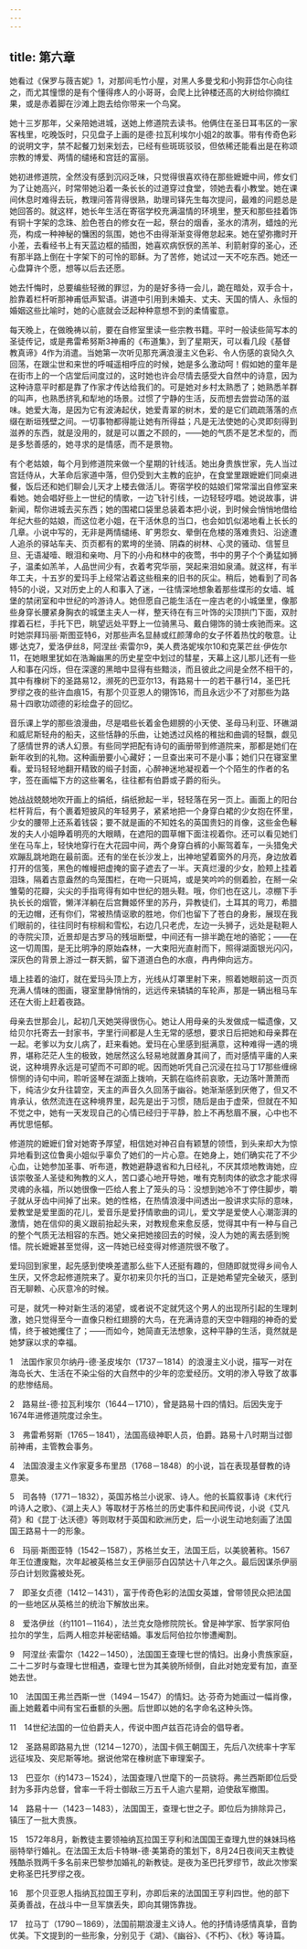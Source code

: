```yaml
---
---
---
```

title: 第六章
---




她看过《保罗与薇吉妮》1，对那间毛竹小屋，对黑人多曼戈和小狗菲岱尔心向往之，而尤其憧憬的是有个懂得疼人的小哥哥，会爬上比钟楼还高的大树给你摘红果，或是赤着脚在沙滩上跑去给你带来一个鸟窝。

她十三岁那年，父亲陪她进城，送她上修道院去读书。他俩住在圣日耳韦区的一家客栈里，吃晚饭时，只见盘子上画的是德·拉瓦利埃尔小姐2的故事。带有传奇色彩的说明文字，禁不起餐刀划来划去，已经有些斑斑驳驳，但依稀还能看出是在称颂宗教的博爱、两情的缱绻和宫廷的富丽。

她初进修道院，全然没有感到沉闷乏味，只觉得很喜欢待在那些嬷嬷中间，修女们为了让她高兴，时常带她沿着一条长长的过道穿过食堂，领她去看小教堂。她在课间休息时难得去玩，教理问答背得很熟，助理司铎先生每次提问，最难的问题总是她回答的。就这样，她长年生活在寄宿学校充满温情的环境里，整天和那些挂着饰有铜十字架的念珠、脸色苍白的修女在一起，祭台的烟香，圣水的清冽，蜡烛的光亮，构成一种神秘的慵困的氛围，她也不由得渐渐变得倦怠起来。她在望弥撒时开小差，去看经书上有天蓝边框的插图，她喜欢病恹恹的羔羊、利箭射穿的圣心，还有那半路上倒在十字架下的可怜的耶稣。为了苦修，她试过一天不吃东西。她还一心盘算许个愿，想等以后去还愿。

她去忏悔时，总要编些轻微的罪愆，为的是好多待一会儿，跪在暗处，双手合十，脸靠着栏杆听那神甫低声絮语。讲道中引用到未婚夫、丈夫、天国的情人、永恒的婚姻这些比喻时，她的心底就会泛起种种意想不到的柔情蜜意。

每天晚上，在做晚祷以前，要在自修室里读一些宗教书籍。平时一般读些简写本的圣徒传记，或是弗雷希努斯3神甫的《布道集》，到了星期天，可以看几段《基督教真谛》4作为消遣。当她第一次听见那充满浪漫主义色彩、令人伤感的哀恸久久回荡，在跟尘世和来世的呼喊遥相呼应的时候，她是多么激动呵！假如她的童年是在街市上的一个店堂后间度过的，这时她也许会尽情去感受大自然中的诗意，因为这种诗意平时都是靠了作家才传达给我们的。可是她对乡村太熟悉了；她熟悉羊群的叫声，也熟悉挤乳和犁地的场景。过惯了宁静的生活，反而想去尝尝动荡的滋味。她爱大海，是因为它有波涛起伏，她爱青翠的树木，爱的是它们疏疏落落的点缀在断垣残壁之间。一切事物都得能让她有所得益；凡是无法使她的心灵即刻得到滋养的东西，就是没用的，就是可以置之不顾的，——她的气质不是艺术型的，而是多愁善感的，她寻求的是情感，而不是景物。

有个老姑娘，每个月到修道院来做一个星期的针线活。她出身贵族世家，先人当过宫廷侍从，大革命后家道中落，但仍受到大主教的庇护，在食堂里跟嬷嬷们同桌进餐，饭后还和她们聊会儿天才上楼去做活儿。寄宿学校的姑娘们常常溜出自修室来看她。她会唱好些上一世纪的情歌，一边飞针引线，一边轻轻哼唱。她说故事，讲新闻，帮你进城去买东西；她的围裙口袋里总装着本把小说，到时候会悄悄地借给年纪大些的姑娘，而这位老小姐，在干活休息的当口，也会如饥似渴地看上长长的几章。小说中写的，无非是两情缱绻、旷男怨女、晕倒在危楼的落难贵妇、沿途遭人追杀的驿站车夫、页页都有的累垮的坐骑、阴森的树林、心灵的骚动、信誓旦旦、无语凝噎、眼泪和亲吻、月下的小舟和林中的夜莺，书中的男子个个勇猛如狮子，温柔如羔羊，人品世间少有，衣着考究华丽，哭起来泪如泉涌。就这样，有半年工夫，十五岁的爱玛手上经常沾着这些租来的旧书的灰尘。稍后，她看到了司各特5的小说，又对历史上的人和事入了迷，一往情深地想象着那些堞形的女墙、城堡的禁闭室和中世纪的吟游诗人。她但愿自己能生活在一座古老的小城堡里，像那些身穿长腰紧身胸衣的城堡主夫人一样，整天待在有三叶饰的尖顶拱门下面，双肘撑着石栏，手托下巴，眺望远处平野上一位骑黑马、戴白翎饰的骑士疾驰而来。这时她崇拜玛丽·斯图亚特6，对那些声名显赫或红颜薄命的女子怀着热忱的敬意。让娜·达克7，爱洛伊丝8，阿涅丝·索雷尔9，美人费洛妮埃尔10和克莱芒丝·伊佐尔11，在她眼里犹如在浩瀚幽黑的历史星空中划过的彗星，天幕上这儿那儿还有一些人和事在闪烁，但在深邃的黑暗中显得有些黯淡，而且彼此之间是全然不相干的，其中有橡树下的圣路易12，濒死的巴亚尔13，有路易十一的若干暴行14，圣巴托罗缪之夜的些许血痕15，有那个贝亚恩人的翎饰16，而且永远少不了对那些为路易十四歌功颂德的彩绘盘子的回忆。

音乐课上学的那些浪漫曲，尽是唱些长着金色翅膀的小天使、圣母马利亚、环礁湖和威尼斯轻舟的船夫，这些恬静的乐曲，让她透过风格的稚拙和曲调的轻飘，觑见了感情世界的诱人幻景。有些同学把配有诗句的画册带到修道院来，那都是她们在新年收到的礼物。这种画册要小心藏好；一旦查出来可不是小事；她们只在寝室里看。爱玛轻轻地翻开精致的缎子封面，心醉神迷地凝视着一个个陌生的作者的名字，签在画幅下方的这些署名，往往都有伯爵或子爵的衔头。

她战战兢兢地吹开画上的绢纸，绢纸掀起一半，轻轻落在另一页上。画面上的阳台栏杆背后，有个裹着短披风的年轻男子，紧紧地把一个身穿白裙的少女抱在怀里，少女的腰带上还系着钱袋；要不就是画的不知姓名的英国贵妇的肖像，这些金色鬈发的夫人小姐睁着明亮的大眼睛，在遮阳的圆草帽下面注视着你。还可以看见她们坐在马车上，轻快地穿行在大花园中间，两个身穿白裤的小厮驾着车，一头猎兔犬欢蹦乱跳地跑在最前面。还有的坐在长沙发上，出神地望着窗外的月亮，身边放着打开的信笺，黑色的帷幔把虚掩的窗子遮去了一半。天真烂漫的少女，脸颊上挂着泪珠，隔着古意盎然的鸟笼围栏，在吻一只斑鸠，或是笑吟吟的侧着脸，在掰一朵雏菊的花瓣，尖尖的手指弯得有如中世纪的翘头鞋。哦，你们也在这儿，凉棚下手执长长的烟管，懒洋洋躺在后宫舞姬怀里的苏丹，异教徒们，土耳其的弯刀，希腊的无边帽，还有你们，常被热情讴歌的胜地，你们也留下了苍白的身影，展现在我们眼前的，往往同时有棕榈和雪松，右边几只老虎，左边一头狮子，远处是鞑靼人的寺院尖顶，近景却是古罗马的残垣断壁，中间还有一排半跪在地的骆驼；——在这一切周围，是无比明净的原始森林，一大束阳光直射而下，照得湖面银光闪闪，深灰色的背景上游过一群天鹅，留下道道白色的水痕，冉冉伸向远方。

墙上挂着的油灯，就在爱玛头顶上方，光线从灯罩里射下来，照着她眼前这一页页充满人情味的图画，寝室里静悄悄的，远远传来辚辚的车轮声，那是一辆出租马车还在大街上赶着夜路。

母亲去世那会儿，起初几天她哭得很伤心。她让人用母亲的头发做成一幅遗像，又给贝尔托寄去一封家书，字里行间都是人生无常的感想，要求日后把她和母亲葬在一起。老爹以为女儿病了，赶来看她。爱玛在心里感到挺满意，这种难得一遇的境界，堪称茫茫人生的极致，她居然这么轻易地就置身其间了，而对感情平庸的人来说，这种境界永远是可望而不可即的呢。因而她听凭自己沉浸在拉马丁17那些缠绵悱恻的诗句中间，聆听竖琴在湖面上拨响，天鹅在临终前哀歌，无边落叶萧萧而下，纯洁少女升往碧空，天主的声音久久回荡于幽谷。她渐渐感到厌倦了，但又不肯承认，依然流连在这种境界里，起先是出于习惯，随后是由于虚荣，但就在不知不觉之中，她有一天发现自己的心情已经归于平静，脸上不再愁眉不展，心中也不再忧思悒郁。

修道院的嬷嬷们曾对她寄予厚望，相信她对神召自有颖慧的领悟，到头来却大为惊异地看到这位鲁奥小姐似乎辜负了她们的一片心意。在她身上，她们确实花了不少心血，让她参加圣事、听布道，教她避静退省和九日经礼，不厌其烦地教诲她，应该崇敬圣人圣徒和殉教的义人，苦口婆心地开导她，唯有克制肉体的欲念才能求得灵魂的永福，所以她很像一匹给人套上了笼头的马：没想到她冷不丁停住脚步，嚼子就从牙齿中间掉了出来。她的性格，在热情浪漫中间透出一股讲求实际的意味，爱教堂是爱里面的花儿，爱音乐是爱抒情歌曲的词儿，爱文学是爱使人心潮澎湃的激情，她在信仰的奥义跟前抬起头来，对教规愈来愈反感，觉得其中有一种与自己的整个气质无法相容的东西。她父亲把她接回去的时候，没人为她的离去感到惋惜。院长嬷嬷甚至觉得，这一阵她已经变得对修道院很不敬了。

爱玛回到家里，起先感到使唤差遣那么些下人还挺有趣的，但随即就觉得乡间令人生厌，又怀念起修道院来了。夏尔初来贝尔托的当口，正是她希望完全破灭，感到百无聊赖、心灰意冷的时候。

可是，就凭一种对新生活的渴望，或者说不定就凭这个男人的出现所引起的生理刺激，她只觉得至今一直像只粉红翅膀的大鸟，在充满诗意的天空中翱翔的神奇的爱情，终于被她攫住了；——而如今，她简直无法想象，这种平静的生活，竟然就是她梦寐以求的幸福。





1　法国作家贝尔纳丹-德·圣皮埃尔（1737－1814）的浪漫主义小说，描写一对在海岛长大、生活在不染尘俗的大自然中的少年的恋爱经历。文明的渗入导致了故事的悲惨结局。

2　路易丝-德·拉瓦利埃尔（1644－1710），曾是路易十四的情妇。后因失宠于1674年进修道院度过余生。

3　弗雷希努斯（1765－1841），法国高级神职人员，伯爵。路易十八时期当过御前神甫，主管教会事务。

4　法国浪漫主义作家夏多布里昂（1768－1848）的小说，旨在表现基督教的诗意美。

5　司各特（1771－1832），英国苏格兰小说家、诗人。他的长篇叙事诗《末代行吟诗人之歌》、《湖上夫人》等取材于苏格兰的历史事件和民间传说，小说《艾凡荷》和《昆丁·达沃德》等则取材于英国和欧洲历史，后一小说生动地刻画了法国国王路易十一的形象。

6　玛丽·斯图亚特（1542－1587），苏格兰女王，法国王后，以美貌著称。1567年王位遭废黜，次年起被英格兰女王伊丽莎白囚禁达十八年之久。最后因谋杀伊丽莎白计划败露被处死。

7　即圣女贞德（1412－1431），富于传奇色彩的法国女英雄，曾带领民众把法国的一些地区从英格兰的统治下解放出来。

8　爱洛伊丝（约1101－1164），法兰克女隐修院院长。曾是神学家、哲学家阿伯拉尔的学生，后两人相恋并秘密结婚。事发后阿伯拉尔惨遭阉割。

9　阿涅丝·索雷尔（1422－1450），法国国王查理七世的情妇。出身小贵族家庭，二十二岁时与查理七世相遇，查理七世为其美貌所倾倒，自此对她宠爱有加，直至她去世。

10　法国国王弗兰西斯一世（1494－1547）的情妇。达·芬奇为她画过一幅肖像，画上她戴着中间有宝石垂额的头圈。后世即以她的名字命名这种头饰。

11　14世纪法国的一位伯爵夫人，传说中图卢兹百花诗会的倡导者。

12　圣路易即路易九世（1214－1270），法国卡佩王朝国王，先后八次统率十字军远征埃及、突尼斯等地。据说他常在橡树底下审理案子。

13　巴亚尔（约1473－1524），法国查理八世麾下的一员骁将。弗兰西斯即位后受封为多菲内总督，曾率一千将士御敌三万五千人逾六星期，迫使敌军撤围。

14　路易十一（1423－1483），法国国王，查理七世之子。即位后为排除异己，镇压了一批大贵族。

15　1572年8月，新教徒主要领袖纳瓦拉国王亨利和法国国王查理九世的妹妹玛格丽特举行婚礼。在法国王太后卡特琳-德·美第奇的策划下，8月24日夜间天主教徒残酷杀戮两千多名前来巴黎参加婚礼的新教徒。是夜为圣巴托罗缪节，故此次惨案史称圣巴托罗缪之夜。

16　那个贝亚恩人指纳瓦拉国王亨利，亦即后来的法国国王亨利四世。他的部下英勇善战，在战斗中一旦军旗丢失，即向其翎饰靠拢。

17　拉马丁（1790－1869），法国前期浪漫主义诗人。他的抒情诗感情真挚，音韵优美。下文提到的一些形象，分别见于《湖》、《幽谷》、《不朽》、《秋》等诗篇。